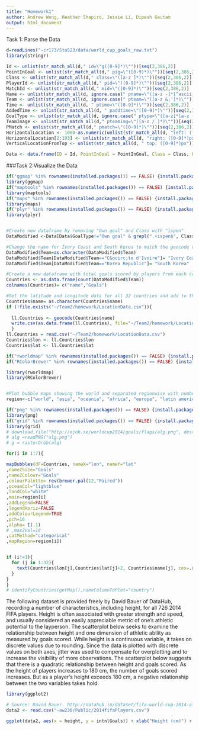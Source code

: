 ```yaml
---
title: "Homework1"
author: Andrew Wong, Heather Shapiro, Jessie Li, Dipesh Gautam
output: html_document
---
```

Task 1: Parse the Data
```r
d=readLines("~cr173/Sta523/data/world_cup_goals_raw.txt")
library(stringr)

Id <- unlist(str_match_all(d," id=\"g([0-9]*)\""))[seq(2,386,2)]
PointInGoal <- unlist(str_match_all(d," pig=\"([0-9]*)\""))[seq(2,386,2)]
Class <- unlist(str_match_all(d," class=\"([a-z ]*)\""))[seq(2,386,2)]
PlayerId <- unlist(str_match_all(d," pid=\"([0-9]*)\""))[seq(2,386,2)]
MatchId <- unlist(str_match_all(d," mid=\"([0-9]*)\""))[seq(2,386,2)]
Name <- unlist(str_match_all(d, ignore.case(" pname=\"([a-z -]*[^ascii]*[a-z -&;'?]*)\"")))[seq(2,386,2)]
Team <- unlist(str_match_all(d, ignore.case(" pteam=\"([a-z &;']*)\"")))[seq(2,386,2)] 
Time <- unlist(str_match_all(d, " ptime=\"([0-9]*)\""))[seq(2,386,2)]
AddedTime <- unlist(str_match_all(d, " paddtime=\"([0-9]*)\""))[seq(2,386,2)]
GoalType <- unlist(str_match_all(d, ignore.case(" ptype=\"([a-z]*[a-z -]*)\"")))[seq(2,386,2)]
TeamImage <- unlist(str_match_all(d," pteamimg=\"([a-z /.]*)\""))[seq(2,386,2)]
PMatch <- unlist(str_match_all(d," pmatch=\"([0-9]*)\""))[seq(2,386,2)]
HorizontalLocation <- 1000-as.numeric(unlist(str_match_all(d, "left: ([0-9]*)px"))[seq(2,386,2)])
HorizontalLocation[2:193] <- unlist(str_match_all(d, "right: ([0-9]*)px"))[seq(2,384,2)]
VerticalLocationFromTop <- unlist(str_match_all(d, " top: ([0-9]*)px"))[seq(2,386,2)]

Data <- data.frame(ID = Id, PointInGoal = PointInGoal, Class = Class, PlayerId=PlayerId, MatchId=MatchId, Name= Name,Team=Team, Time=Time, AddedTime=AddedTime, GoalType=GoalType, TeamImage=TeamImage, PMatch=PMatch, HorizontalLocation=HorizontalLocation, VerticalLocationFromTop=VerticalLocationFromTop) 
```
###Task 2:Visualize the Data
```r
if("ggmap" %in% rownames(installed.packages()) == FALSE) {install.packages("ggmap",  repos="http://cran.rstudio.com/")}
library(ggmap)
if("maptools" %in% rownames(installed.packages()) == FALSE) {install.packages("maptools",  repos="http://cran.rstudio.com/")}
library(maptools)
if("maps" %in% rownames(installed.packages()) == FALSE) {install.packages("maps",  repos="http://cran.rstudio.com/")}
library(maps)
if("plyr" %in% rownames(installed.packages()) == FALSE) {install.packages("plyr",  repos="http://cran.rstudio.com/")}
library(plyr)


#Create new dataframe by removing "Own goal" and Class with "ispen"
DataModified <-Data[Data$GoalType!="Own goal" & grepl(".+ispen$", Class)==FALSE, ]

#Change the name for Ivory Coast and South Korea to match the geocode database
DataModified$Team=as.character(DataModified$Team)
DataModified$Team[DataModified$Team=="C&ocirc;te d'Ivoire"]= "Ivory Coast"
DataModified$Team[DataModified$Team=="Korea Republic"]= "South Korea"

#Create a new dataframe with total goals scored by players from each country
Countries <- as.data.frame(count(DataModified$Team))
colnames(Countries)= c("name","Goals")

#Get the latitude and longitude data for all 32 countries and add to the Countries data frame
Countries$name= as.character(Countries$name)
if (!file.exists("~/Team2/homework/LocationData.csv")){
  
  ll.Countries <- geocode(Countries$name)
  write.csv(as.data.frame(ll.Countries), file="~/Team2/homework/LocationData.csv")
  }
ll.Countries = read.csv("~/Team2/homework/LocationData.csv")
Countries$lon <- ll.Countries$lon
Countries$lat <- ll.Countries$lat

```

```r
if("rworldmap" %in% rownames(installed.packages()) == FALSE) {install.packages("rworldmap",  repos="http://cran.rstudio.com/")}
if("RColorBrewer" %in% rownames(installed.packages()) == FALSE) {install.packages("RColorBrewer",  repos="http://cran.rstudio.com/")}

```

```r
library(rworldmap)
library(RColorBrewer)


#Plot bubble maps showing the world and separated regionwise with number of goals as size of the bubble
region<-c("world", "asia", "oceania", "africa", "europe", "latin america", "north america")

if("png" %in% rownames(installed.packages()) == FALSE) {install.packages("png",  repos="http://cran.rstudio.com/")}
library(png)
if("grid" %in% rownames(installed.packages()) == FALSE) {install.packages("grid",  repos="http://cran.rstudio.com/")}
library(grid)
# download.file("http://ejoh.se/worldcup2014/goals/flags/alg.png", destfile="alg.png", mode="wb")
# alg =readPNG("alg.png")
# g = rasterGrob(alg)

for(i in 1:7){

mapBubbles(dF=Countries, nameX="lon", nameY="lat"
,nameZSize="Goals"
,nameZColour="Goals"
,colourPalette= rev(brewer.pal(12,"Paired"))
,oceanCol="lightblue"
,landCol="white"
,main=region[i]
,addLegend=FALSE
,legendHoriz=FALSE
,addColourLegend=TRUE
,pch=16
,alpha= I(.1)
# ,maxZVal=18
,catMethod="categorical"
,mapRegion=region[i])


if (i!=1){
  for (j in 1:32){
    text(Countries$lon[j],Countries$lat[j]+2, Countries$name[j], cex=.6, font=2, col="brown1")
  }
}
}
# identifyCountries(getMap(),nameColumnToPlot="country")

```

The following dataset is provided freely by David Bauer of DataHub, recording a number of characteristics, including height, for all 726 2014 FIFA players. Height is often associated with greater strength and speed, and usually considered an easily appreciable metric of one's athletic potential to the layperson. The scatterplot below seeks to examine the relationship between height and one dimension of athletic ability as measured by goals scored. While height is a continuous variable, it takes on discrete values due to rounding. Since the data is plotted with discrete values on both axes, jitter was used to compensate for overplotting and to increase the visibility of more observations. The scatterplot below suggests that there is a quadratic relationship between height and goals scored. As the height of players increases to 180 cm, the number of goals scored increases. But as a player's height exceeds 180 cm, a negative relationship between the two variables takes hold.

```r
library(ggplot2)

# Source: David Bauer. http://datahub.io/dataset/fifa-world-cup-2014-all-players
data2 <- read.csv("~aw236/Public/2014fifaPlayers.csv")

ggplot(data2, aes(x = height, y = intnlGoals)) + xlab("Height (cm)") + ylab("Goals") + geom_point(position = "jitter")
```
